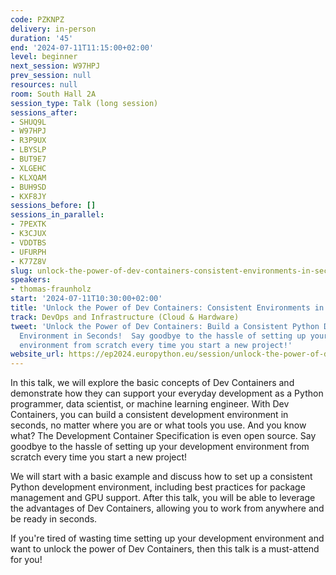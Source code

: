 ```yaml
---
code: PZKNPZ
delivery: in-person
duration: '45'
end: '2024-07-11T11:15:00+02:00'
level: beginner
next_session: W97HPJ
prev_session: null
resources: null
room: South Hall 2A
session_type: Talk (long session)
sessions_after:
- SHUQ9L
- W97HPJ
- R3P9UX
- LBYSLP
- BUT9E7
- XLGEHC
- KLXQAM
- BUH9SD
- KXF8JY
sessions_before: []
sessions_in_parallel:
- 7PEXTK
- K3CJUX
- VDDTBS
- UFURPH
- K77Z8V
slug: unlock-the-power-of-dev-containers-consistent-environments-in-seconds
speakers:
- thomas-fraunholz
start: '2024-07-11T10:30:00+02:00'
title: 'Unlock the Power of Dev Containers: Consistent Environments in Seconds!'
track: DevOps and Infrastructure (Cloud & Hardware)
tweet: 'Unlock the Power of Dev Containers: Build a Consistent Python Development
  Environment in Seconds!  Say goodbye to the hassle of setting up your development
  environment from scratch every time you start a new project!'
website_url: https://ep2024.europython.eu/session/unlock-the-power-of-dev-containers-consistent-environments-in-seconds
---
```


In this talk, we will explore the basic concepts of Dev Containers and demonstrate how they can support your everyday development as a Python programmer, data scientist, or machine learning engineer. With Dev Containers, you can build a consistent development environment in seconds, no matter where you are or what tools you use. And you know what? The Development Container Specification is even open source. Say goodbye to the hassle of setting up your development environment from scratch every time you start a new project!

We will start with a basic example and discuss how to set up a consistent Python development environment, including best practices for package management and GPU support. After this talk, you will be able to leverage the advantages of Dev Containers, allowing you to work from anywhere and be ready in seconds.

If you're tired of wasting time setting up your development environment and want to unlock the power of Dev Containers, then this talk is a must-attend for you!
